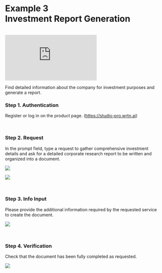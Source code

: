 # **Example 3** <br /> Investment Report Generation

<br />

<div
  style={{
    position: "relative",
    width: "100%",
    height: 0,
    paddingBottom: "56.25%",
    overflow: "hidden",
  }}
>
  <iframe
    src="https://www.youtube.com/embed/QK13E921Fqw"
    style={{
      position: "absolute",
      top: 0,
      left: 0,
      width: "100%",
      height: "100%",
      border: "none",
    }}
    title="YouTube video player"
    frameborder="0"
    allow="accelerometer; autoplay; clipboard-write; encrypted-media; gyroscope; picture-in-picture; web-share"
    referrerpolicy="strict-origin-when-cross-origin"
    allowfullscreen
  ></iframe>
</div>

Find detailed information about the company for investment purposes and generate a report.

### Step 1. Authentication

Register or log in on the product page. (https://studio-pro.wrtn.ai)

<br />

### Step 2. Request

In the prompt field, type a request to gather comprehensive investment details and ask for a detailed corporate research report to be written and organized into a document.

![](/studio-pro/images/docs/use-cases/google-docs/step-2-1.png)

![](/studio-pro/images/docs/use-cases/google-docs/step-2-2.jpg)

<br />

### Step 3. Info Input

Please provide the additional information required by the requested service to create the document.

![](/studio-pro/images/docs/use-cases/google-docs/step-3-1.png)

<br />

### Step 4. Verification

Check that the document has been fully completed as requested.

![](/studio-pro/images/docs/use-cases/google-docs/step-4-1.png)
